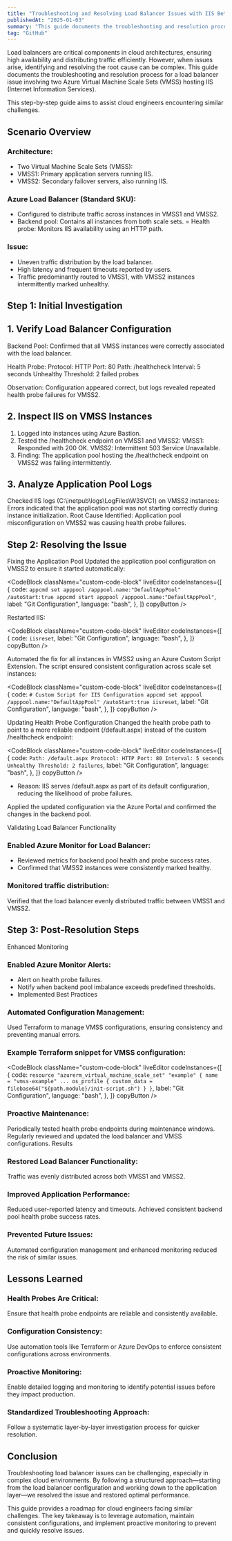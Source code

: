 ---
title: "Troubleshooting and Resolving Load Balancer Issues with IIS Between Two Azure VMSS"
publishedAt: "2025-01-03"
summary: "This guide documents the troubleshooting and resolution process for a load balancer issue involving two Azure Virtual Machine Scale Sets (VMSS) hosting IIS (Internet Information Services)."
tag: "GitHub"
---

Load balancers are critical components in cloud architectures, ensuring high availability and distributing traffic efficiently. However, when issues arise, identifying and resolving the root cause can be complex. This guide documents the troubleshooting and resolution process for a load balancer issue involving two Azure Virtual Machine Scale Sets (VMSS) hosting IIS (Internet Information Services).

This step-by-step guide aims to assist cloud engineers encountering similar challenges.

## Scenario Overview
### Architecture:
- Two Virtual Machine Scale Sets (VMSS):
- VMSS1: Primary application servers running IIS.
- VMSS2: Secondary failover servers, also running IIS.

### Azure Load Balancer (Standard SKU):
- Configured to distribute traffic across instances in VMSS1 and VMSS2.
- Backend pool: Contains all instances from both scale sets.
= Health probe: Monitors IIS availability using an HTTP path.

### Issue:
- Uneven traffic distribution by the load balancer.
- High latency and frequent timeouts reported by users.
- Traffic predominantly routed to VMSS1, with VMSS2 instances intermittently marked unhealthy.

## Step 1: Initial Investigation

## 1. Verify Load Balancer Configuration
Backend Pool: Confirmed that all VMSS instances were correctly associated with the load balancer.

Health Probe:
Protocol: HTTP
Port: 80
Path: /healthcheck
Interval: 5 seconds
Unhealthy Threshold: 2 failed probes

Observation: Configuration appeared correct, but logs revealed repeated health probe failures for VMSS2.

## 2. Inspect IIS on VMSS Instances

1. Logged into instances using Azure Bastion.
2. Tested the /healthcheck endpoint on VMSS1 and VMSS2:
    VMSS1: Responded with 200 OK.
    VMSS2: Intermittent 503 Service Unavailable.
2. Finding: The application pool hosting the /healthcheck endpoint on VMSS2 was failing intermittently.

## 3. Analyze Application Pool Logs
Checked IIS logs (C:\inetpub\logs\LogFiles\W3SVC1) on VMSS2 instances:
Errors indicated that the application pool was not starting correctly during instance initialization.
Root Cause Identified: Application pool misconfiguration on VMSS2 was causing health probe failures.

## Step 2: Resolving the Issue
Fixing the Application Pool
Updated the application pool configuration on VMSS2 to ensure it started automatically:

<CodeBlock
    className="custom-code-block"
    liveEditor
    codeInstances={[
        {
            code: `appcmd set apppool /apppool.name:"DefaultAppPool" /autoStart:true
appcmd start apppool /apppool.name:"DefaultAppPool"`,
            label: "Git Configuration",
            language: "bash",
        },
    ]}
    copyButton
/>

Restarted IIS:

<CodeBlock
    className="custom-code-block"
    liveEditor
    codeInstances={[
        {
            code: `iisreset`,
            label: "Git Configuration",
            language: "bash",
        },
    ]}
    copyButton
/>

Automated the fix for all instances in VMSS2 using an Azure Custom Script Extension. The script ensured consistent configuration across scale set instances:

<CodeBlock
    className="custom-code-block"
    liveEditor
    codeInstances={[
        {
            code: `# Custom Script for IIS Configuration
appcmd set apppool /apppool.name:"DefaultAppPool" /autoStart:true
iisreset`,
            label: "Git Configuration",
            language: "bash",
        },
    ]}
    copyButton
/>

Updating Health Probe Configuration
Changed the health probe path to point to a more reliable endpoint (/default.aspx) instead of the custom /healthcheck endpoint:

<CodeBlock
    className="custom-code-block"
    liveEditor
    codeInstances={[
        {
            code: `Path: /default.aspx
Protocol: HTTP
Port: 80
Interval: 5 seconds
Unhealthy Threshold: 2 failures`,
            label: "Git Configuration",
            language: "bash",
        },
    ]}
    copyButton
/>

- Reason: IIS serves /default.aspx as part of its default configuration, reducing the likelihood of probe failures.

Applied the updated configuration via the Azure Portal and confirmed the changes in the backend pool.

Validating Load Balancer Functionality

### Enabled Azure Monitor for Load Balancer:
- Reviewed metrics for backend pool health and probe success rates.
- Confirmed that VMSS2 instances were consistently marked healthy.

### Monitored traffic distribution:

Verified that the load balancer evenly distributed traffic between VMSS1 and VMSS2.

## Step 3: Post-Resolution Steps
Enhanced Monitoring

### Enabled Azure Monitor Alerts:
- Alert on health probe failures.
- Notify when backend pool imbalance exceeds predefined thresholds.
- Implemented Best Practices

### Automated Configuration Management:

Used Terraform to manage VMSS configurations, ensuring consistency and preventing manual errors.

### Example Terraform snippet for VMSS configuration:

<CodeBlock
    className="custom-code-block"
    liveEditor
    codeInstances={[
        {
            code: `resource "azurerm_virtual_machine_scale_set" "example" {
  name                = "vmss-example"
  ...
  os_profile {
    custom_data = filebase64("${path.module}/init-script.sh")
  }
}`,
            label: "Git Configuration",
            language: "bash",
        },
    ]}
    copyButton
/>

### Proactive Maintenance:

Periodically tested health probe endpoints during maintenance windows.
Regularly reviewed and updated the load balancer and VMSS configurations.
Results

### Restored Load Balancer Functionality:

Traffic was evenly distributed across both VMSS1 and VMSS2.

### Improved Application Performance:

Reduced user-reported latency and timeouts.
Achieved consistent backend pool health probe success rates.

### Prevented Future Issues:

Automated configuration management and enhanced monitoring reduced the risk of similar issues.

## Lessons Learned

### Health Probes Are Critical:

Ensure that health probe endpoints are reliable and consistently available.

### Configuration Consistency:

Use automation tools like Terraform or Azure DevOps to enforce consistent configurations across environments.

### Proactive Monitoring:

Enable detailed logging and monitoring to identify potential issues before they impact production.

### Standardized Troubleshooting Approach:

Follow a systematic layer-by-layer investigation process for quicker resolution.

## Conclusion
Troubleshooting load balancer issues can be challenging, especially in complex cloud environments. By following a structured approach—starting from the load balancer configuration and working down to the application layer—we resolved the issue and restored optimal performance.

This guide provides a roadmap for cloud engineers facing similar challenges. The key takeaway is to leverage automation, maintain consistent configurations, and implement proactive monitoring to prevent and quickly resolve issues.

